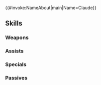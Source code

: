 {{#invoke:NameAbout|main|Name=Claude}}{{HeroPage Tabs}}
{{Hero Infobox
|Name=Claude
|Title=King of Unification
|WeaponType=Colorless Bow
|MoveType=Flying
|Origin=Fire Emblem: Three Houses
|Gender=Male
|LegendaryEffect=Earth
|BoostHP=3
|Duel=185
|actorEN=Joe Zieja
|actorJP=豊永利行
|artist=azuタロウ
|additionDate=February 26, 2021
|releaseDate=February 26, 2021
|cv1=12
|cv2=400100
|TagID=伝承クロード
|InternalID=632
|Properties=legendary
|description=Hero who left Fódlan. Bringing peace to Fódlan, he returned to his homeland. Appears in Fire Emblem: Three Houses.
}}
{{Stats Page
|Lv1HP=17|Lv1ATK=9|Lv1SPD=11|Lv1DEF=6|Lv1RES=5
|GRHP=55|GRATK=65|GRSPD=70|GRDEF=40|GRRES=45
}}
==Skills==
===Weapons===
{{Weapons Table
|weapon1=Iron Bow
|weapon1Default=1
|weapon1Unlock=1
|weapon2=Steel Bow
|weapon2Default=2
|weapon2Unlock=2
|weapon3=Silver Bow
|weapon3Default=4
|weapon3Unlock=3
|weapon4=Failnaught
|weapon4Default=5
|weapon4Unlock=5
}}
===Assists===
{{Assists Table}}
===Specials===
{{Specials Table
|special1=New Moon
|special1Default=4
|special1Unlock=3
|special2=Luna
|special2Unlock=4
}}
===Passives===
{{Passives Table
|passiveA1=Atk/Spd Catch 1
|passiveA2=Atk/Spd Catch 2
|passiveA3=Atk/Spd Catch 3
|passiveA4=Atk/Spd Catch 4
|passiveA1Unlock=2
|passiveA2Unlock=3
|passiveA3Unlock=4
|passiveA4Unlock=5
|passiveB1=Fallen Star
|passiveB2=Fallen Star II
|passiveB1Unlock=5
|passiveB2Unlock=5
|passiveC1=Spd/Def Rein 1
|passiveC2=Spd/Def Rein 2
|passiveC3=Spd/Def Rein 3
|passiveC4=Guidance 1
|passiveC5=Guidance 2
|passiveC6=Guidance 3
|passiveC7=Guidance 4
|passiveC1Unlock=1
|passiveC2Unlock=2
|passiveC3Unlock=4
|passiveC4Unlock=1
|passiveC5Unlock=2
|passiveC6Unlock=4
|passiveC7Unlock=5
}}
{{Heroes Navbox}}